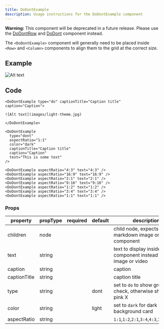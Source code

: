 ```yaml
---
title: DoDontExample
description: Usage instructions for the DoDontExample component
---
```


<InlineNotification kind="warning">

**Warning:** This component will be deprecated in a future release. Please use
the [DoDontRow](/components/DoDontRow) and [DoDont](/components/DoDontRow)
component instead.

</InlineNotification>

<PageDescription>

The `<DoDontExample>` component will generally need to be placed inside `<Row>`
and `<Column>` components to align them to the grid at the correct size.

</PageDescription>

## Example

<Row>
<Column colMd={4} colLg={4}>

<Title>Image</Title>

<DoDontExample type="do" captionTitle="Caption title" caption="Caption">

![Alt text](./images/light-theme.jpg)

</DoDontExample>
</Column>
<Column colMd={4} colLg={4}>

<Title>Text</Title>

<DoDontExample
  type="dont"
  aspectRatio="1:1"
  color="dark"
  captionTitle="Caption title"
  caption="Caption"
  text="This is some text"
/>

</Column>
</Row>

<Title>Aspect ratios</Title>

<Row>

<Column colMd={4} colLg={4}>

<DoDontExample aspectRatio="4:3" text="4:3" />

</Column>
<Column colMd={4} colLg={4}>

<DoDontExample aspectRatio="16:9" text="16:9" />

</Column>
<Column colMd={4} colLg={4}>

<DoDontExample aspectRatio="2:1" text="2:1" />

</Column>
</Row>

<Row>
<Column colMd={4} colLg={4}>

<DoDontExample aspectRatio="9:16" text="9:16" />

</Column>

<Column colMd={4} colLg={4}>

<DoDontExample aspectRatio="1:2" text="1:2" />

</Column>

<Column colMd={4} colLg={4}>

<DoDontExample aspectRatio="3:4" text="3:4" />

</Column>
</Row>

<Row>
<Column colMd={4} colLg={4}>

<DoDontExample aspectRatio="1:1" text="1:1" />

</Column>
</Row>

## Code

<Title>Image</Title>

```mdx path=components/DoDontExample/DoDontExample.js src=https://github.com/carbon-design-system/gatsby-theme-carbon/tree/main/packages/gatsby-theme-carbon/src/components/DoDontExample
<DoDontExample type="do" captionTitle="Caption title" caption="Caption">

![Alt text](images/light-theme.jpg)

</DoDontExample>
```

<Title>Text</Title>

```mdx path=components/DoDontExample/DoDontExample.js src=https://github.com/carbon-design-system/gatsby-theme-carbon/tree/main/packages/gatsby-theme-carbon/src/components/DoDontExample
<DoDontExample
  type="dont"
  aspectRatio="1:1"
  color="dark"
  captionTitle="Caption title"
  caption="Caption"
  text="This is some text"
/>
```

<Title>Aspect ratios</Title>

```mdx path=components/DoDontExample/DoDontExample.js src=https://github.com/carbon-design-system/gatsby-theme-carbon/tree/main/packages/gatsby-theme-carbon/src/components/DoDontExample
<DoDontExample aspectRatio="4:3" text="4:3" />
<DoDontExample aspectRatio="16:9" text="16:9" />
<DoDontExample aspectRatio="2:1" text="2:1" />
<DoDontExample aspectRatio="9:16" text="9:16" />
<DoDontExample aspectRatio="1:2" text="1:2" />
<DoDontExample aspectRatio="3:4" text="3:4" />
<DoDontExample aspectRatio="1:1" text="1:1" />
```

### Props

| property     | propType | required | default | description                                                       |
| ------------ | -------- | -------- | ------- | ----------------------------------------------------------------- |
| children     | node     |          |         | child node, expects a markdown image or `<Video>` component       |
| text         | string   |          |         | text to display inside the component instead of an image or video |
| caption      | string   |          |         | caption                                                           |
| captionTitle | string   |          |         | caption title                                                     |
| type         | string   |          | dont    | set to `do` to show green check, otherwise shows pink X           |
| color        | string   |          | light   | set to `dark` for dark background card                            |
| aspectRatio  | string   |          |         | `1:1`,`1:2`,`2:1`,`3:4`,`4:3`,`16:9`,`9:16`                       |
